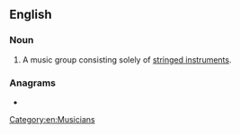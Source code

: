 ==English==

===Noun===
{{en-noun|head=[[string]] [[band]]}}

# {{label|en|music}} A music group consisting solely of [[stringed instrument]]s.

===Anagrams===
* {{l|en|bandstring}}
[[Category:en:Musicians]]